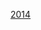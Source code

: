 {{National squad
 | name      = 2014年亞洲運動會中國國家女子水球隊
 | bg        = #ff0000
 | fg        = #ffff66 
 | country   = CHN
 | team link = 中国国家女子水球队
 | title     = 中国
 | comp      = 2014年亞洲運動會國家女子水球隊 - 金牌
 | comp link = 2014年亞洲運動會水球比賽
 | p1        = [[杨珺]]<small>（GK）</small>
 | p2        = [[李抒瑾]]
 | p3        = [[刘萍 (水球运动员)|刘萍]]
 | p4        = [[孙玉君]]
 | p5        = [[陈慧孋]]
 | p6        = [[孙雅婷]] [[File:Captain sports.svg|12px]]
 | p7        = [[宋冬伦]]
 | p8        = [[张潀]]
 | p9        = [[赵子涵]]
 | p10       = [[田佳宁]]
 | p11       = [[王歆艳]]
 | p12       = [[鹿译文]]
 | p13       = [[彭林 (水球运动员)|彭林]]<small>（GK）</small>
 | coach     = [[Rick Azevedo]]
}}<noinclude>
[[Category:中国国家女子水球队|2014]]
</noinclude>
